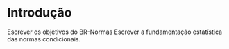 # Introdução

Escrever os objetivos do BR-Normas
Escrever a fundamentação estatística das normas condicionais.